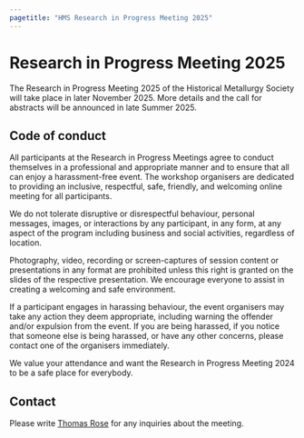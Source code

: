 ```yaml
---
pagetitle: "HMS Research in Progress Meeting 2025"
---
```


# Research in Progress Meeting 2025

The Research in Progress Meeting 2025 of the Historical Metallurgy Society will take place in later November 2025. More details and the call for abstracts will be announced in late Summer 2025.  

<!--
::: {.callout-important icon=false} 

## Important dates
~~01 September -- Abstract submission and registration opens~~  
~~01 October -- Deadline for [abstracts](https://forms.gle/4WL3oqG4vHh1F7ti7) (there won't be any extension!)~~  
~~15 October -- Announcement of abstracts decisions~~  
~~01 November -- Announcement of programme~~  
~~18 November -- Deadline for [registration](https://forms.gle/dzQemocN3TtX6LhF7)~~  
20 November -- Reminder with meeting details sent to participants  
22 November -- Research in Progress Meeting  
25 November -- Attendance certificates sent to presenters

::: 
-->

<!-- ## Call for Papers
The Research in Progress Meeting 2024 of the [Historical Metallurgy Society](https://historicalmetallurgy.org/) will take place online on Friday, 22^nd^ of November. It provides a forum for everyone working on topics related to ancient and historical metallurgical practices, the past use of metal objects, and related fields. We are keen to learn more about your ongoing or recently finished projects! The meeting aims to foster links between the different disciplines and geographical regions. Therefore, we particularly encourage submissions from early career researchers, contract archaeologists/conservators, and colleagues from outside Europe. There will be an HMS prize for the best student presentation. 

<!--
Abstracts (up to 200 words) can be submitted until 1^st^ of October via the [submission form](https://forms.gle/4WL3oqG4vHh1F7ti7). Please note that there won't be an extension of the submission deadline. 

Presentations can be either 6 min or 15 min long (with time for questions added). We encourage all presenters to take full advantage of the flexibility a virtual event provides and present their project in a way that suits them and their project best. Pre-recorded contribution are possible but the presenter must be present in the meeting to answer any questions. Presentations will be scheduled in a way that considers the different presenter’s time zones. 
--:>

The event is open for everyone irrespective of their HMS membership status. Participation is free of charge. Please register for the event between 1^st^ of September and 18^th^ of November using the [registration form](https://forms.gle/dzQemocN3TtX6LhF7). The link to the meeting room will be displayed once you successfully registered.  

The programme and any updates will be announced here and circulated by email. General enquiries can be directed to Thomas Rose (<thomas.rose@bergbaumuseum.de>).

We are looking forward to seeing you in November! 
-->

<!--
## Programme

[Time zone conversions:  
Eastern Time (USA) = UK -5  
Central Europe = UK +1  
India = UK +5:30  
Japan = UK +9  
You can convert to your local time zone with, e.g., [timeanddate.com](https://www.timeanddate.com/worldclock/converter.html?iso=20231124T100000&p1=136)]{.aside}

Presentations will be 15 min + 5 min discussion or 6 min + 4 min discussion.  

Abstracts can be found in the [abstract repository](abstracts.qmd) or [downloaded as pdf](assets/HMS-RiP2024_Abstracts.pdf). 

| Time (UK) | Contribution |
|------|----------------|
|10:00 | Welcome |
|10:10 | <authors>: <br> [<title>](abstracts/<abstract-nr>.qmd) |
|16:20 | Awards announcement, farewell |
-->


## Code of conduct
All participants at the Research in Progress Meetings agree to conduct themselves in a professional and appropriate manner and to ensure that all can enjoy a harassment-free event. The workshop organisers are dedicated to providing an inclusive, respectful, safe, friendly, and welcoming online meeting for all participants.

We do not tolerate disruptive or disrespectful behaviour, personal messages, images, or interactions by any participant, in any form, at any aspect of the program including business and social activities, regardless of location. 

Photography, video, recording or screen-captures of session content or presentations in any format are prohibited unless this right is granted on the slides of the respective presentation. We encourage everyone to assist in creating a welcoming and safe environment. 

If a participant engages in harassing behaviour, the event organisers may take any action they deem appropriate, including warning the offender and/or expulsion from the event. If you are being harassed, if you notice that someone else is being harassed, or have any other concerns, please contact one of the organisers immediately. 

We value your attendance and want the Research in Progress Meeting 2024 to be a safe place for everybody. 

## Contact
Please write [Thomas Rose](mailto:thomas.rose@bergbaumuseum.de) for any inquiries about the meeting. 
